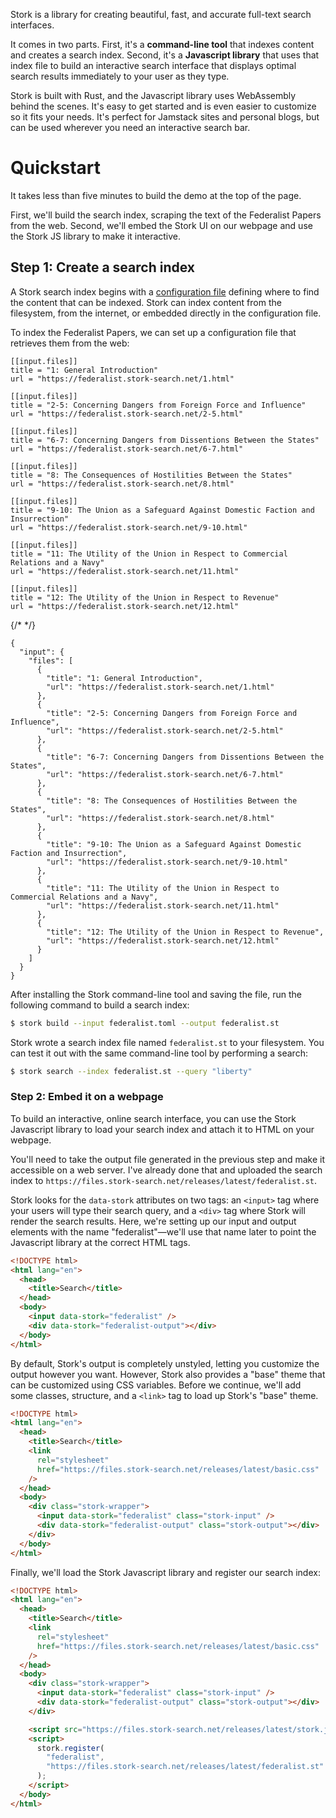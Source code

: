 
<Nameplate />

<Demo />

Stork is a library for creating beautiful, fast, and accurate full-text search interfaces.

It comes in two parts. First, it's a **command-line tool** that indexes content and creates a search index. Second, it's a **Javascript library** that uses that index file to build an interactive search interface that displays optimal search results immediately to your user as they type.

Stork is built with Rust, and the Javascript library uses WebAssembly behind the scenes. It's easy to get started and is even easier to customize so it fits your needs. It's perfect for Jamstack sites and personal blogs, but can be used wherever you need an interactive search bar.

<LatestRelease />

# Quickstart

It takes less than five minutes to build the demo at the top of the page.

First, we'll build the search index, scraping the text of the Federalist Papers from the web. Second, we'll embed the Stork UI on our webpage and use the Stork JS library to make it interactive.

## Step 1: Create a search index

A Stork search index begins with a [configuration file](/docs/config-ref) defining where to find the content that can be indexed. Stork can index content from the filesystem, from the internet, or embedded directly in the configuration file.

To index the Federalist Papers, we can set up a configuration file that retrieves them from the web:

<When name="config-format" value="toml" borderless>

```toml[data-filename="federalist.toml"]
[[input.files]]
title = "1: General Introduction"
url = "https://federalist.stork-search.net/1.html"

[[input.files]]
title = "2-5: Concerning Dangers from Foreign Force and Influence"
url = "https://federalist.stork-search.net/2-5.html"

[[input.files]]
title = "6-7: Concerning Dangers from Dissentions Between the States"
url = "https://federalist.stork-search.net/6-7.html"

[[input.files]]
title = "8: The Consequences of Hostilities Between the States"
url = "https://federalist.stork-search.net/8.html"

[[input.files]]
title = "9-10: The Union as a Safeguard Against Domestic Faction and Insurrection"
url = "https://federalist.stork-search.net/9-10.html"

[[input.files]]
title = "11: The Utility of the Union in Respect to Commercial Relations and a Navy"
url = "https://federalist.stork-search.net/11.html"

[[input.files]]
title = "12: The Utility of the Union in Respect to Revenue"
url = "https://federalist.stork-search.net/12.html"
```

</When>

{/* <!-- json[data-filename="federalist.json"][class="line-numbers"]{13-19} --> */}

<When name="config-format" value="json" borderless>

```json[data-filename="federalist.json"]
{
  "input": {
    "files": [
      {
        "title": "1: General Introduction",
        "url": "https://federalist.stork-search.net/1.html"
      },
      {
        "title": "2-5: Concerning Dangers from Foreign Force and Influence",
        "url": "https://federalist.stork-search.net/2-5.html"
      },
      {
        "title": "6-7: Concerning Dangers from Dissentions Between the States",
        "url": "https://federalist.stork-search.net/6-7.html"
      },
      {
        "title": "8: The Consequences of Hostilities Between the States",
        "url": "https://federalist.stork-search.net/8.html"
      },
      {
        "title": "9-10: The Union as a Safeguard Against Domestic Faction and Insurrection",
        "url": "https://federalist.stork-search.net/9-10.html"
      },
      {
        "title": "11: The Utility of the Union in Respect to Commercial Relations and a Navy",
        "url": "https://federalist.stork-search.net/11.html"
      },
      {
        "title": "12: The Utility of the Union in Respect to Revenue",
        "url": "https://federalist.stork-search.net/12.html"
      }
    ]
  }
}
```

</When>

After installing the Stork command-line tool and saving the file, run the following command to build a search index:

```sh
$ stork build --input federalist.toml --output federalist.st
```

Stork wrote a search index file named `federalist.st` to your filesystem. You can test it out with the same command-line tool by performing a search:

```sh
$ stork search --index federalist.st --query "liberty"
```

### Step 2: Embed it on a webpage

To build an interactive, online search interface, you can use the Stork Javascript library to load your search index and attach it to HTML on your webpage.

You'll need to take the output file generated in the previous step and make it accessible on a web server. I've already done that and uploaded the search index to `https://files.stork-search.net/releases/latest/federalist.st`.

Stork looks for the `data-stork` attributes on two tags: an `<input>` tag where your users will type their search query, and a `<div>` tag where Stork will render the search results. Here, we're setting up our input and output elements with the name "federalist"—we'll use that name later to point the Javascript library at the correct HTML tags.

```html
<!DOCTYPE html>
<html lang="en">
  <head>
    <title>Search</title>
  </head>
  <body>
    <input data-stork="federalist" />
    <div data-stork="federalist-output"></div>
  </body>
</html>
```

By default, Stork's output is completely unstyled, letting you customize the output however you want. However, Stork also provides a "base" theme that can be customized using CSS variables. Before we continue, we'll add some classes, structure, and a `<link>` tag to load up Stork's "base" theme.

```html
<!DOCTYPE html>
<html lang="en">
  <head>
    <title>Search</title>
    <link
      rel="stylesheet"
      href="https://files.stork-search.net/releases/latest/basic.css"
    />
  </head>
  <body>
    <div class="stork-wrapper">
      <input data-stork="federalist" class="stork-input" />
      <div data-stork="federalist-output" class="stork-output"></div>
    </div>
  </body>
</html>
```

Finally, we'll load the Stork Javascript library and register our search index:

```html
<!DOCTYPE html>
<html lang="en">
  <head>
    <title>Search</title>
    <link
      rel="stylesheet"
      href="https://files.stork-search.net/releases/latest/basic.css"
    />
  </head>
  <body>
    <div class="stork-wrapper">
      <input data-stork="federalist" class="stork-input" />
      <div data-stork="federalist-output" class="stork-output"></div>
    </div>

    <script src="https://files.stork-search.net/releases/latest/stork.js"></script>
    <script>
      stork.register(
        "federalist",
        "https://files.stork-search.net/releases/latest/federalist.st"
      );
    </script>
  </body>
</html>
```

<DocsLink />
